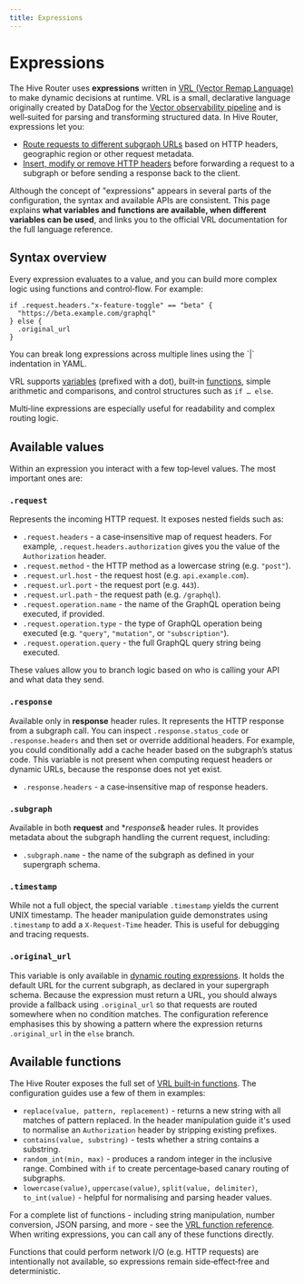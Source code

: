 ```yaml
---
title: Expressions
---
```



# Expressions

The Hive Router uses **expressions** written in
[VRL (Vector Remap Language)](https://vector.dev/docs/reference/vrl/) to make dynamic decisions at
runtime. VRL is a small, declarative language originally created by DataDog for the
[Vector observability pipeline](https://vector.dev/) and is well‑suited for parsing and transforming
structured data. In Hive Router, expressions let you:

- [Route requests to different subgraph URLs](../guides/dynamic-subgraph-routing) based on HTTP
  headers, geographic region or other request metadata.
- [Insert, modify or remove HTTP headers](../guides/header-manipulation) before forwarding a request
  to a subgraph or before sending a response back to the client.

Although the concept of "expressions" appears in several parts of the configuration, the syntax and
available APIs are consistent. This page explains **what variables and functions are available, when
different variables can be used**, and links you to the official VRL documentation for the full
language reference.

## Syntax overview

Every expression evaluates to a value, and you can build more complex logic using functions and
control‑flow. For example:

```
if .request.headers."x-feature-toggle" == "beta" {
  "https://beta.example.com/graphql"
} else {
  .original_url
}
```

<Callout type="info">
  You can break long expressions across multiple lines using the `|` indentation in YAML.
</Callout>

VRL supports [variables](#available-variables) (prefixed with a dot), built‑in
[functions](#available-functions), simple arithmetic and comparisons, and control structures such as
`if … else`.

Multi‑line expressions are especially useful for readability and complex routing logic.

## Available values

Within an expression you interact with a few top‑level values. The most important ones are:

### `.request`

Represents the incoming HTTP request. It exposes nested fields such as:

- `.request.headers` - a case‑insensitive map of request headers. For example,
  `.request.headers.authorization` gives you the value of the `Authorization` header.
- `.request.method` - the HTTP method as a lowercase string (e.g. `"post"`).
- `.request.url.host` - the request host (e.g. `api.example.com`).
- `.request.url.port` - the request port (e.g. `443`).
- `.request.url.path` - the request path (e.g. `/graphql`).
- `.request.operation.name` - the name of the GraphQL operation being executed, if provided.
- `.request.operation.type` - the type of GraphQL operation being executed (e.g. `"query"`,
  `"mutation"`, or `"subscription"`).
- `.request.operation.query` - the full GraphQL query string being executed.

These values allow you to branch logic based on who is calling your API and what data they send.

### `.response`

Available only in **response** header rules. It represents the HTTP response from a subgraph call.
You can inspect `.response.status_code` or `.response.headers` and then set or override additional
headers. For example, you could conditionally add a cache header based on the subgraph’s status
code. This variable is not present when computing request headers or dynamic URLs, because the
response does not yet exist.

- `.response.headers` - a case‑insensitive map of response headers.

### `.subgraph`

Available in both **request** and \*_response_& header rules. It provides metadata about the
subgraph handling the current request, including:

- `.subgraph.name` - the name of the subgraph as defined in your supergraph schema.

### `.timestamp`

While not a full object, the special variable `.timestamp` yields the current UNIX timestamp. The
header manipulation guide demonstrates using `.timestamp` to add a `X‑Request‑Time` header. This is
useful for debugging and tracing requests.

### `.original_url`

This variable is only available in [dynamic routing expressions](./override_subgraph_urls). It holds
the default URL for the current subgraph, as declared in your supergraph schema. Because the
expression must return a URL, you should always provide a fallback using `.original_url` so that
requests are routed somewhere when no condition matches. The configuration reference emphasises this
by showing a pattern where the expression returns `.original_url` in the `else` branch.

## Available functions

The Hive Router exposes the full set of
[VRL built‑in functions](https://vector.dev/docs/reference/vrl/functions/). The configuration guides
use a few of them in examples:

- `replace(value, pattern, replacement)` - returns a new string with all matches of pattern
  replaced. In the header manipulation guide it's used to normalise an `Authorization` header by
  stripping existing prefixes.
- `contains(value, substring)` - tests whether a string contains a substring.
- `random_int(min, max)` - produces a random integer in the inclusive range. Combined with `if` to
  create percentage‑based canary routing of subgraphs.
- `lowercase(value)`, `uppercase(value)`, `split(value, delimiter)`, `to_int(value)` - helpful for
  normalising and parsing header values.

For a complete list of functions - including string manipulation, number conversion, JSON parsing,
and more - see the [VRL function reference](https://vector.dev/docs/reference/vrl/functions/). When
writing expressions, you can call any of these functions directly.

<Callout type="warning">
  Functions that could perform network I/O (e.g. HTTP requests) are intentionally not available, so
  expressions remain side‑effect‑free and deterministic.
</Callout>
